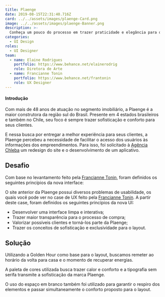 ```yaml
---
title: Plaenge
date: 2019-08-15T22:31:40.716Z
card: ../../assets/images/plaenge-Card.png
image: ../../assets/images/plaenge-Banner.png
description: >-
  Conheça um pouco do processo em trazer praticidade e elegância para o site e aplicativo da construtora Plaenge.
categories:
  - UI Design
roles:
  - UI Designer
team:
  - name: Elaine Rodrigues
    portfolio: https://www.behance.net/elainerodrig
    role: Diretora de Arte
  - name: Francianne Tonin
    portfolio: https://www.behance.net/frantonin
    role: UX Designer
---
```



#### Introdução

Com mais de 48 anos de atuação no segmento imobiliário, a Plaenge é a maior construtora da região sul do Brasil. Presente em 4 estados brasileiros e também no Chile, seu foco é sempre trazer sofisticação e conforto para seus clientes.

E nessa busca por entregar a melhor experiência para seus clientes, a Plaenge percebeu a necessidade de facilitar o acesso dos usuários às informações dos empreendimentos. Para isso, foi solicitado à [Agência Chleba](https://www.chleba.net/) um redesign do site e o desenvolvimento de um aplicativo.

## Desafio

Com base no levantamento feito pela [Francianne Tonin](https://www.behance.net/gallery/83533089/UX-UI-Construtora-Plaenge), foram definidos os seguintes princípios da nova interface:

O site anterior da Plaenge possui diversos problemas de usabilidade, os quais você pode ver no case de UX feito pela [Francianne Tonin](https://www.behance.net/gallery/83533089/UX-UI-Construtora-Plaenge). A partir deste case, foram definidos os seguintes princípios da nova UI:

- Desenvolver uma interface limpa e interativa;
- Trazer maior transparência para o processo de compra;
- Valorizar possíveis clientes e torná-los parte da Plaenge;
- Trazer os conceitos de sofisticação e exclusividade para o layout.

## Solução

Utilizando a Golden Hour como base para o layout, buscamos remeter ao horário da volta para casa e o momento de recuperar energias.

A paleta de cores utilizada busca trazer calor e conforto e a tipografia sem serifa transmite a sofisticação da marca Plaenge.

<Picture src={plaengeGuide} alt="Fontes e paleta de cores do layout." />

O uso do espaço em branco também foi utilizado para garantir o respiro dos elementos e passar simultaneamente o conforto proposto para o layout.

<Picture src={plaengeSiteHome} alt="Layout da página home do site." />

<Picture src={plaengeSiteEmpreendimento} alt="Detalhe da página empreendimentos do site." />

<Picture src={plaengeSiteAplaenge} alt="Trecho da página do site sobre a Plaenge." />

<Picture src={plaengeAppHome} alt="Detalhe da home e outras telas do aplicativo." />

<Picture src={PlaengeAppOutro} alt="Detalhes de outras telas do aplicativo." />

<Picture src={plaengeSitePVC} alt="Design da página home do portal do cliente." />

<Picture src={plaengeSitePVC2} alt="Detalhe de diversas páginas do portal do cliente." />
